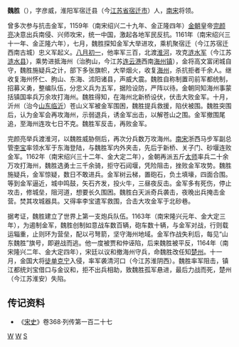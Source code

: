 '''魏胜'''（{{bd|1120年||1164年|}}），字彦威，淮阳军宿迁县（今[[江苏省|江苏省]][[宿迁市|宿迁市]]）人，[[南宋|南宋]]将领。

曾多次参与抗击金军，1159年（南宋绍兴二十九年、金正隆四年）[[金朝|金朝]]皇帝[[完颜亮|完颜亮]]决意出兵南侵、兴师攻宋，统一中国，激起各地军民反抗。1161年（南宋绍兴三十一年、金正隆六年），七月，魏胜探知金军大举进攻，乘机聚宿迁（今江苏宿迁西南古城）忠义军起义。[[八月初一|八月初一]]，他率军三百，北渡[[淮河|淮河]]，攻克[[涟水军|涟水军]]（今江苏[[涟水县|涟水县]]），乘势进抵海州（治朐山，今江苏[[连云港|连云港]]西南[[海州镇|海州镇]]），金将高文富闭城自守，魏胜施疑兵之计，部下多张旗帜，大举烟火，收复[[海州|海州]]，杀抗拒者千余人。继收复海州怀仁、朐山、东海、沭阳诸县，声威大震。魏胜自称制置司前军都统制，招募义勇，整编队伍，分忠义兵为五军，据险设防，严阵以待。金朝同知海州事蒙括镇国率兵万余攻打海州。魏胜得知，在海州北新桥设伏，伏击大败金军。十月，沂州（治今[[山东|山东]][[临沂|临沂]]）苍山义军被金军围困，魏胜提兵救援，陷伏被围。魏胜突围后，认为金军会再攻海州，示弱退兵，诱金军出击，以解苍山之围。金军撤围尾追，至海州连攻七日不克。魏胜军反击，再败金军。

完颜亮举兵渡淮河，以魏胜威胁侧后，再次分兵数万攻海州。[[南宋|南宋]]浙西马步军副总管[[李宝|李宝]]率领水军于东海登陆，与魏胜军内外夹击，先后于新桥、关子门、砂堰连败金军。1162年（南宋绍兴三十二年、金大定二年），金朝再派五斤[[太师|太师]]率兵二十余万攻打海州，魏胜选勇士三千余骑，拒守石闼堰，凭险阻击，挫败金军攻势。魏胜施疑兵，金军惊疑，数日不敢进兵。金军树云梯，置砲石，负土填壕，四面合围。等到金军逼近，城中鸣鼓，矢石齐发，投火牛，三昼夜反击。金军多有死伤，停止攻击，修城垒，阻河道，想要长久围困。魏胜白天派奇兵袭击，夜晚出兵掩击金营。焚其攻城器具。又得率李宝遣军救围，合击大攻金军于北砂巷。

据考证，魏胜建立了世界上第一支炮兵队伍。1163年（南宋隆兴元年、金大定三年），为遏制金军，魏胜创制如意战车数百辆，砲车数十辆，与金军对战，行则载运辎重，止则环为营垒，配以弓弩箭，坚守海州地域。金军作战失利后，每见“山东魏胜”旗号，即避战而逃。他一度被贾和仲诬陷，后来魏胜被平反，1164年（南宋隆兴二年、金大定四年），宋廷以议和撤海州守兵，命魏胜改任知[[楚州|楚州]]。十一月，金国大将[[徒单克宁|徒单克宁]]入侵，率军袭清河口（今江苏淮阴西）。魏胜率军阻击，镇江都统刘宝借口与金议和，拒不出兵相助，致魏胜孤军悬进，最后力战而死，楚州（今江苏淮安）失陷。

==传记资料==
*《[[宋史|宋史]]》卷368·列传第一百二十七

[[Category:宋朝军事人物|W]]
[[Category:宋朝武官|W]]
[[Category:魏姓|S]]